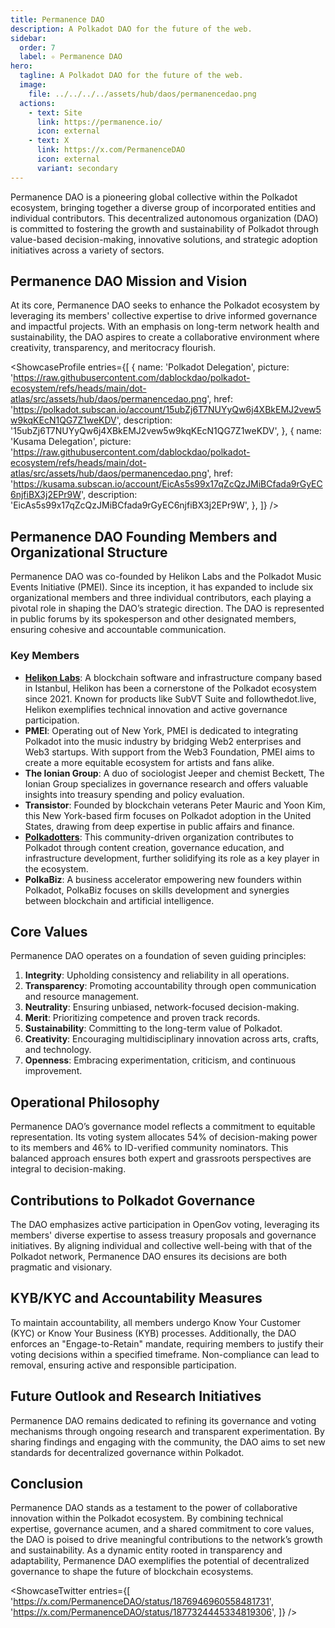```yaml
---
title: Permanence DAO
description: A Polkadot DAO for the future of the web.
sidebar:
  order: 7
  label: ✧ Permanence DAO
hero:
  tagline: A Polkadot DAO for the future of the web.
  image: 
    file: ../../../../assets/hub/daos/permanencedao.png
  actions:
    - text: Site
      link: https://permanence.io/
      icon: external
    - text: X
      link: https://x.com/PermanenceDAO
      icon: external
      variant: secondary
---
```



Permanence DAO is a pioneering global collective within the Polkadot ecosystem, bringing together a diverse group of incorporated entities and individual contributors. 
This decentralized autonomous organization (DAO) is committed to fostering the growth and sustainability of Polkadot through value-based decision-making, innovative solutions, and strategic adoption initiatives across a variety of sectors.

## Permanence DAO Mission and Vision
At its core, Permanence DAO seeks to enhance the Polkadot ecosystem by leveraging its members' collective expertise to drive informed governance and impactful projects. 
With an emphasis on long-term network health and sustainability, the DAO aspires to create a collaborative environment where creativity, transparency, and meritocracy flourish.

<ShowcaseProfile
  entries={[
    {
      name: 'Polkadot Delegation',
      picture: 'https://raw.githubusercontent.com/dablockdao/polkadot-ecosystem/refs/heads/main/dot-atlas/src/assets/hub/daos/permanencedao.png',
      href: 'https://polkadot.subscan.io/account/15ubZj6T7NUYyQw6j4XBkEMJ2vew5w9kqKEcN1QG7Z1weKDV',
      description: '15ubZj6T7NUYyQw6j4XBkEMJ2vew5w9kqKEcN1QG7Z1weKDV',
     },
    {
      name: 'Kusama Delegation',
      picture: 'https://raw.githubusercontent.com/dablockdao/polkadot-ecosystem/refs/heads/main/dot-atlas/src/assets/hub/daos/permanencedao.png',
      href: 'https://kusama.subscan.io/account/EicAs5s99x17qZcQzJMiBCfada9rGyEC6njfiBX3j2EPr9W',
      description: 'EicAs5s99x17qZcQzJMiBCfada9rGyEC6njfiBX3j2EPr9W',
    },
  ]}
/>

## Permanence DAO Founding Members and Organizational Structure
Permanence DAO was co-founded by Helikon Labs and the Polkadot Music Events Initiative (PMEI). Since its inception, it has expanded to include six organizational members and three individual contributors, each playing a pivotal role in shaping the DAO’s strategic direction. The DAO is represented in public forums by its spokesperson and other designated members, ensuring cohesive and accountable communication.

### Key Members
- **[Helikon Labs](/club/orgs/infrastructure/helikon-labs/)**: A blockchain software and infrastructure company based in Istanbul, Helikon has been a cornerstone of the Polkadot ecosystem since 2021. Known for products like SubVT Suite and followthedot.live, Helikon exemplifies technical innovation and active governance participation.
- **PMEI**: Operating out of New York, PMEI is dedicated to integrating Polkadot into the music industry by bridging Web2 enterprises and Web3 startups. With support from the Web3 Foundation, PMEI aims to create a more equitable ecosystem for artists and fans alike.
- **The Ionian Group**: A duo of sociologist Jeeper and chemist Beckett, The Ionian Group specializes in governance research and offers valuable insights into treasury spending and policy evaluation.
- **Transistor**: Founded by blockchain veterans Peter Mauric and Yoon Kim, this New York-based firm focuses on Polkadot adoption in the United States, drawing from deep expertise in public affairs and finance.
- **[Polkadotters](/club/orgs/marcoms/polkadotters/)**: This community-driven organization contributes to Polkadot through content creation, governance education, and infrastructure development, further solidifying its role as a key player in the ecosystem.
- **PolkaBiz**: A business accelerator empowering new founders within Polkadot, PolkaBiz focuses on skills development and synergies between blockchain and artificial intelligence.

## Core Values
Permanence DAO operates on a foundation of seven guiding principles:
1. **Integrity**: Upholding consistency and reliability in all operations.
2. **Transparency**: Promoting accountability through open communication and resource management.
3. **Neutrality**: Ensuring unbiased, network-focused decision-making.
4. **Merit**: Prioritizing competence and proven track records.
5. **Sustainability**: Committing to the long-term value of Polkadot.
6. **Creativity**: Encouraging multidisciplinary innovation across arts, crafts, and technology.
7. **Openness**: Embracing experimentation, criticism, and continuous improvement.

## Operational Philosophy
Permanence DAO’s governance model reflects a commitment to equitable representation. 
Its voting system allocates 54% of decision-making power to its members and 46% to ID-verified community nominators. 
This balanced approach ensures both expert and grassroots perspectives are integral to decision-making.

## Contributions to Polkadot Governance
The DAO emphasizes active participation in OpenGov voting, leveraging its members' diverse expertise to assess treasury proposals and governance initiatives. 
By aligning individual and collective well-being with that of the Polkadot network, Permanence DAO ensures its decisions are both pragmatic and visionary.

## KYB/KYC and Accountability Measures
To maintain accountability, all members undergo Know Your Customer (KYC) or Know Your Business (KYB) processes. 
Additionally, the DAO enforces an "Engage-to-Retain" mandate, requiring members to justify their voting decisions within a specified timeframe. 
Non-compliance can lead to removal, ensuring active and responsible participation.

## Future Outlook and Research Initiatives
Permanence DAO remains dedicated to refining its governance and voting mechanisms through ongoing research and transparent experimentation. 
By sharing findings and engaging with the community, the DAO aims to set new standards for decentralized governance within Polkadot.

## Conclusion
Permanence DAO stands as a testament to the power of collaborative innovation within the Polkadot ecosystem. 
By combining technical expertise, governance acumen, and a shared commitment to core values, the DAO is poised to drive meaningful contributions to the network’s growth and sustainability. 
As a dynamic entity rooted in transparency and adaptability, Permanence DAO exemplifies the potential of decentralized governance to shape the future of blockchain ecosystems.

<ShowcaseTwitter
  entries={[
    'https://x.com/PermanenceDAO/status/1876946960558481731',
    'https://x.com/PermanenceDAO/status/1877324445334819306',
  ]}
/>

 <script async src="https://platform.twitter.com/widgets.js" charset="utf-8"></script>